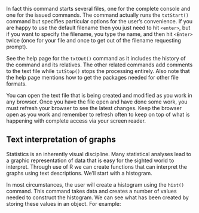 ﻿In fact this command starts several files, one for the complete console
and one for the issued commands. The command actually runs the
`txtStart()` command but specifies particular options for the
user’s convenience. If you are happy to use the default filename then you
just need to hit `<enter>`, but if you want to specify the filename, you
type the name, and then hit `<Enter>` twice (once for your file and once
to get out of the filename requesting prompt).

See the help page for the `txtOut()` command as it includes the
history of the command and its relatives. The other related commands add
comments to the text file while `txtStop()` stops the processing
entirely. Also note that the help page mentions how to get the packages
needed for other file formats.

You can open the text file that is being created and modified as you
work in any browser. Once you have the file open and have done some
work, you must refresh your browser to see the latest changes. Keep the
browser open as you work and remember to refresh often to keep on top of
what is happening with complete access via your screen reader.

## Text interpretation of graphs {#VIExplained}

Statistics is an inherently visual discipline. Many statistical analyses
lead to a graphic representation of data that is easy for the sighted
world to interpret. Through use of R we can create functions that can
interpret the graphs using text descriptions. We’ll start with a
histogram.

In most circumstances, the user will create a histogram using the
`hist()` command. This command takes data and creates a number
of values needed to construct the histogram. We can see what has been
created by storing these values in an object. For example: 

